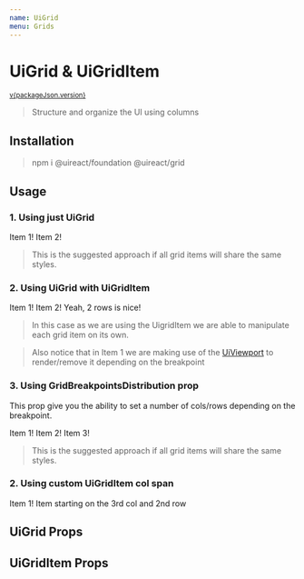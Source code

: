 ```yaml
---
name: UiGrid
menu: Grids
---
```





# UiGrid & UiGridItem

<sup>
  <a href="https://github.com/inavac182/ui-react/blob/main/grid/card/" target="_blank">
    v{packageJson.version}
  </a>
</sup>

> Structure and organize the UI using columns

## Installation

> npm i @uireact/foundation @uireact/grid

## Usage

### 1. Using just UiGrid

<Playground>
  <UiGrid cols={3} rows={2} colsGap="10%" justifyItems="center">
    <UiCard>
      <UiText>Item 1!</UiText>
    </UiCard>
    <UiCard>
      <UiText>Item 2!</UiText>
    </UiCard>
  </UiGrid>
</Playground>

> This is the suggested approach if all grid items will share the same styles.

### 2. Using UiGrid with UiGridItem

<Playground>
  <UiGrid cols={3} rows={2} colsGap="5px">
    <UiViewport criteria="l|s">
      <UiGridItem cols={2}>
        <UiCard>
          <UiText>Item 1!</UiText>
        </UiCard>
      </UiGridItem>
    </UiViewport>
    <UiGridItem placeSelf="stretch" rows={2}>
      <UiCard>
        <UiText>Item 2!</UiText>
        <UiText>Yeah, 2 rows is nice!</UiText>
      </UiCard>
    </UiGridItem>
  </UiGrid>
</Playground>

> In this case as we are using the UigridItem we are able to manipulate each grid item on its own.

> Also notice that in Item 1 we are making use of the [UiViewport](./packages-foundation-docs-viewport) to render/remove it depending on the breakpoint

### 3. Using GridBreakpointsDistribution prop

This prop give you the ability to set a number of cols/rows depending on the breakpoint.

<Playground>
  <UiGrid cols={{ small: 1, medium: 2, large: 3, xlarge: 3 }} rows={2} colsGap={20} rowsGap={10}>
    <UiCard>
      <UiText>Item 1!</UiText>
    </UiCard>
    <UiCard>
      <UiText>Item 2!</UiText>
    </UiCard>
    <UiCard>
      <UiText>Item 3!</UiText>
    </UiCard>
  </UiGrid>
</Playground>

> This is the suggested approach if all grid items will share the same styles.

### 2. Using custom UiGridItem col span

<Playground>
  <UiGrid cols={4} colsGap="5px">
    <UiGridItem cols={2}>
      <UiCard>
        <UiText>Item 1!</UiText>
      </UiCard>
    </UiGridItem>
    <UiGridItem placeSelf="stretch" cols={2} startingCol={3} startingRow={2}>
      <UiCard>
        <UiText>Item starting on the 3rd col and 2nd row</UiText>
      </UiCard>
    </UiGridItem>
  </UiGrid>
</Playground>

## UiGrid Props

<Props of={UiGrid} />

## UiGridItem Props

<Props of={UiGridItem} />
